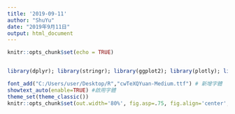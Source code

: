 ```yaml
---
title: '2019-09-11'
author: "ShuYu"
date: "2019年9月11日"
output: html_document
---
```


```r
knitr::opts_chunk$set(echo = TRUE)
```

```r

```


```r
library(dplyr); library(stringr); library(ggplot2); library(plotly); library(lubridate); library(readr); library(tidyr); library(showtext)
```

```r
font_add("C:/Users/user/Desktop/R","cwTeXQYuan-Medium.ttf") # 新增字體
showtext_auto(enable=TRUE) #啟用字體
theme_set(theme_classic())
knitr::opts_chunk$set(out.width='80%', fig.asp=.75, fig.align='center', fig.showtext=T)
```

